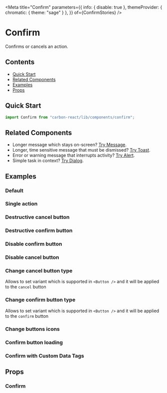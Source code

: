 

<Meta
  title="Confirm"
  parameters={{
    info: { disable: true },
    themeProvider: { chromatic: { theme: "sage" } },
  }}
  of={ConfirmStories}
/>

# Confirm

Confirms or cancels an action.

## Contents

- [Quick Start](#quick-start)
- [Related Components](#related-components)
- [Examples](#examples)
- [Props](#props)

## Quick Start

```javascript
import Confirm from "carbon-react/lib/components/confirm";
```

## Related Components

- Longer message which stays on-screen? [Try Message](https://carbon.sage.com/?path=/docs/message--default "Message").
- Longer, time sensitive message that must be dismissed? [Try Toast](https://carbon.sage.com/?path=/docs/toast--default "Toast").
- Error or warning message that interrupts activity? [Try Alert](https://carbon.sage.com/?path=/docs/alert--default-alert "Alert").
- Simple task in context? [Try Dialog](https://carbon.sage.com/?path=/docs/dialog--default-story "Dialog").

## Examples

### Default

<Canvas name="default" of={ConfirmStories.Default} />

### Single action

<Canvas name="single action" of={ConfirmStories.SingleAction} />

### Destructive cancel button

<Canvas
  name="cancelButtonDestructive"
  of={ConfirmStories.CancelButtonDestructive}
/>

### Destructive confirm button

<Canvas
  name="confirmButtonDestructive"
  of={ConfirmStories.ConfirmButtonDestructive}
/>

### Disable confirm button

<Canvas name="disableConfirm" of={ConfirmStories.DisableConfirm} />

### Disable cancel button

<Canvas name="disableCancel" of={ConfirmStories.DisableCancel} />

### Change cancel button type

Allows to set variant which is supported in `<Button />` and it will be applied to the `cancel` button

<Canvas name="cancelButtonType" of={ConfirmStories.CancelButtonType} />

### Change confirm button type

Allows to set variant which is supported in `<Button />` and it will be applied to the `confirm` button

<Canvas name="confirmButtonType" of={ConfirmStories.ConfirmButtonType} />

### Change buttons icons

<Canvas name="buttonsIcons" of={ConfirmStories.ButtonsIcons} />

### Confirm button loading

<Canvas name="isLoadingConfirm" of={ConfirmStories.IsLoadingConfirm} />

### Confirm with Custom Data Tags

<Canvas>
  <Story name="data tags" story={stories.DefaultWithCustomDataTags} />
</Canvas>

## Props

### Confirm

<ArgTypes of={ConfirmStories} />
